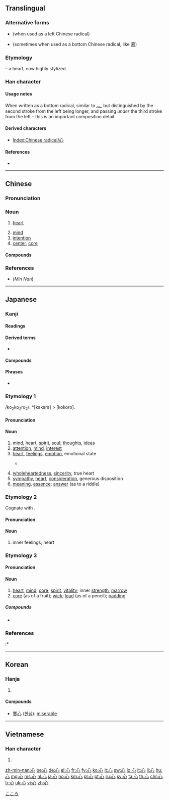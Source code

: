 {{also|必}}
==Translingual==
{{stroke order|type=animate}}

===Alternative forms===
* {{l|mul|忄}} (when used as a left Chinese radical)
* {{l|mul|㣺}} (sometimes when used as a bottom Chinese radical, like [[慕]])

===Etymology===
{{Han etyl}}
{{liushu|p}} – a heart, now highly stylized.

===Han character===
{{Han char|rn=61|rad=心|as=00|sn=4|four=33000|canj=P}}

====Usage notes====
When written as a bottom radical, similar to [[灬]], but distinguished by the second stroke from the left being longer, and passing ''under'' the third stroke from the left – this is an important composition detail.

====Derived characters====
* [[Index:Chinese radical/心]]

====References====
* {{Han ref|kx=0375.010|dkj=10295|dj=0700.050|hdz=42267.010|uh=5FC3|ud=24515|bh=A4DF|bd=42207}}

[[Category:CJKV radicals| ]]

----

==Chinese==
{{zh-forms}}

===Pronunciation===
{{zh-pron
|m=xīn
|c=sam1
|h=pfs=sîm
|mn=sim
|w=1xin
|mc=y
|oc=y
|ma=y
|cat=n
}}

===Noun===
{{zh-noun|mw=顆|mw2=個}}

# {{label|zh|Beginning Chinese|literary|sort=xin1}} [[heart]]
# [[mind]]
# [[intention]]
# [[center]], [[core]]

====Compounds====
{{der3|title=Compounds
|{{zh-l|心愛}}
|{{zh-l|心安理得}}
|{{zh-l|心不死}}
|{{zh-l|心不在焉}}
|{{zh-l|心裁}}
|{{zh-l|心腸}}
|{{zh-l|心潮}}
|{{zh-l|心馳神往}}
|{{zh-l|心慈面軟}}
|{{zh-l|心粗}}
|{{zh-l|心膽俱裂}}
|{{zh-l|心蕩神知}}
|{{zh-l|心得}}
|{{zh-l|心底}}
|{{zh-l|心地}}
|{{zh-l|心電圖}}
|{{zh-l|心電圖機}}
|{{zh-l|心動}}
|{{zh-l|心毒}}
|{{zh-l|心煩}}
|{{zh-l|心房}}
|{{zh-l|心扉}}
|{{zh-l|心服}}
|{{zh-l|心浮}}
|{{zh-l|心腹}}
|{{zh-l|心腹之患}}
|{{zh-l|心甘}}
|{{zh-l|心甘情願}}
|{{zh-l|心肝}}
|{{zh-l|心高氣傲}}
|{{zh-l|心廣體胖}}
|{{zh-l|心寒}}
|{{zh-l|心黑}}
|{{zh-l|心狠}}
|{{zh-l|心狠手辣}}
|{{zh-l|心花怒放}}
|{{zh-l|心懷}}
|{{zh-l|心懷鬼胎}}
|{{zh-l|心懷叵測}}
|{{zh-l|心慌}}
|{{zh-l|心慌意亂}}
|{{zh-l|心灰意懶}}
|{{zh-l|心回意轉}}
|{{zh-l|心魂}}
|{{zh-l|心活}}
|{{zh-l|心機}}
|{{zh-l|心肌}}
|{{zh-l|心急}}
|{{zh-l|心急火燎}}
|{{zh-l|心計}}
|{{zh-l|心跡}}
|{{zh-l|心尖}}
|{{zh-l|心間}}
|{{zh-l|心焦}}
|{{zh-l|心絞痛}}
|{{zh-l|心勁}}
|{{zh-l|心驚膽戰}}
|{{zh-l|心驚肉跳}}
|{{zh-l|心境}}
|{{zh-l|心靜}}
|{{zh-l|心坎}}
|{{zh-l|心口}}
|{{zh-l|心口不一}}
|{{zh-l|心口如一}}
|{{zh-l|心寬}}
|{{zh-l|心寬體胖}}
|{{zh-l|心曠神怡}}
|{{zh-l|心勞計絀}}
|{{zh-l|心勞日拙}}
|{{zh-l|心裡}}
|{{zh-l|心理}}
|{{zh-l|心理學}}
|{{zh-l|心力}}
|{{zh-l|心力交瘁}}
|{{zh-l|心力衰竭}}
|{{zh-l|心連心}}
|{{zh-l|心靈}}
|{{zh-l|心領}}
|{{zh-l|心領神會}}
|{{zh-l|心路}}
|{{zh-l|心律}}
|{{zh-l|心率}}
|{{zh-l|心滿意足}}
|{{zh-l|心明眼亮}}
|{{zh-l|心目}}
|{{zh-l|心慕手追}}
|{{zh-l|心內膜}}
|{{zh-l|心平氣和}}
|{{zh-l|心魄}}
|{{zh-l|心氣}}
|{{zh-l|心竅}}
|{{zh-l|心切}}
|{{zh-l|心怯}}
|{{zh-l|心情}}
|{{zh-l|心曲}}
|{{zh-l|心如刀割}}
|{{zh-l|心軟}}
|{{zh-l|心善}}
|{{zh-l|心上}}
|{{zh-l|心上人}}
|{{zh-l|心身}}
|{{zh-l|心神}}
|{{zh-l|心聲}}
|{{zh-l|心盛}}
|{{zh-l|心事}}
|{{zh-l|心室}}
|{{zh-l|心術}}
|{{zh-l|心數}}
|{{zh-l|心思}}
|{{zh-l|心酸}}
|{{zh-l|心算}}
|{{zh-l|心碎}}
|{{zh-l|心態}}
|{{zh-l|心疼}}
|{{zh-l|心田}}
|{{zh-l|心跳}}
|{{zh-l|心貼心}}
|{{zh-l|心頭}}
|{{zh-l|心頭肉}}
|{{zh-l|心窩}}, {{zh-l|心窩兒}}
|{{zh-l|心無二用}}
|{{zh-l|心細}}
|{{zh-l|心弦}}
|{{zh-l|心想}}
|{{zh-l|心心念念}}
|{{zh-l|心心相印}}
|{{zh-l|心性}}
|{{zh-l|心胸}}
|{{zh-l|心虛}}
|{{zh-l|心許}}
|{{zh-l|心緒}}
|{{zh-l|心血}}
|{{zh-l|心血來潮}}
|{{zh-l|心眼}}, {{zh-l|心眼兒}}
|{{zh-l|心癢}}
|{{zh-l|心儀}}
|{{zh-l|心意}}
|{{zh-l|心音}}
|{{zh-l|心影}}
|{{zh-l|心硬}}
|{{zh-l|心有靈犀一點通}}
|{{zh-l|心有餘而力不足}}
|{{zh-l|心有餘悸}}
|{{zh-l|心餘力絀}}
|{{zh-l|心猿意馬}}
|{{zh-l|心願}}
|{{zh-l|心悅誠服}}
|{{zh-l|心臟}}
|{{zh-l|心窄}}
|{{zh-l|心照}}
|{{zh-l|心折}}
|{{zh-l|心直口快}}
|{{zh-l|心志}}
|{{zh-l|心智}}
|{{zh-l|心中}}
|{{zh-l|心中無數}}
|{{zh-l|心中有數}}
|{{zh-l|心重}}
|{{zh-l|心子}}
|{{zh-l|心醉}}
|{{zh-l|點心}}
}}

===References===
*(''Min Nan'') {{thcwd|801}}

----

==Japanese==

===Kanji===
{{ja-kanji|grade=2|rs=心00}}

====Readings====
{{ja-readings|goon=[[しん]] (shin)|kanon=[[しん]] (shin)|kun=[[こころ]] (kokoro), [[ごころ]] (gokoro)|nanori=[[むね]] (mune), [[まこと]] (makoto), [[み]] (mi)}}

====Derived terms====
* {{ja-r|羨ましい|うらやまし.い|gloss=jealous}}

====Compounds====
{{der3
|{{l|ja|心変わり|tr=kokorogawari||inconstancy}}
|{{l|ja|心付け|tr=kokorozuke||gratuity}}
|{{l|ja|心残り|tr=kokoronokori||reluctance}}
|{{l|ja|心許ない|tr=kokoromotonai||uneasy, unsure}}
|{{l|ja|心意|tr=shin'i||mind}}
|{{l|ja|心音|tr=shin'on||heartbeat}}
|{{l|ja|心肝|tr=shinkan||heart}}
|{{l|ja|心眼|tr=shingan||mind's eye}}
|{{l|ja|心願|tr=shingan||prayer}}
|{{l|ja|心機|tr=shinki||attitude}}
|{{l|ja|心機一転|tr=shinki itten||change of attitude}}
|{{l|ja|心気|tr=shinki||mentality, mood}}
|{{l|ja|心腹|tr=shinpuku||chest and stomach}}
|{{l|ja|心がけ|tr=kokorogake||dedication}}
|{{l|ja|[[心がける]], [[心掛ける]]|tr=kokorogakeru||bear in mind}}
|{{l|ja|心意気|tr=kokoroiki||spirit, disposition}}
|{{l|ja|心外|tr=shingai||wholly unexpected}}
|{{l|ja|心掛け|tr=kokorogake||readiness, intention}}
|{{l|ja|心境|tr=shinkyō||mental state}}
|{{l|ja|心強い|tr=kokorozuyoi||heartening}}
|{{l|ja|心筋|tr=shinkin||heart muscle}}
|{{l|ja|心遣い|tr=kokorozukai||solicitude, anxiety}}
|{{l|ja|心構え|tr=kokorogamae||preparedness}}
|{{l|ja|心細い|tr=kokorobosoi||helpless, forlorn}}
|{{l|ja|心情|tr=shinjō||sentiment, emotions}}
|{{l|ja|心神耗弱|tr=shinshin-mōjaku||mental retardation}}
|{{l|ja|心身|tr=shinshin||mind and body}}
|{{l|ja|心酔|tr=shinsui||adoration}}
|{{l|ja|心臓|tr=shinzō||heart}}
|{{l|ja|心臓病|tr=shinzōbyō||heart trouble}}
|{{l|ja|心待ち|tr=kokoromachi||anticipation}}
|{{l|ja|心地|tr=kokochi||feeling, sensation}}
|{{l|ja|心中|tr=shinjū||lovers suicide}}
|{{l|ja|心中|tr=shinchū||true motives}}
|{{l|ja|心当たり|tr=kokoroatari||having some knowledge of}}
|{{l|ja|心当たりが有る|tr=kokoroatari ga aru||have an idea}}
|{{l|ja|心得|tr=kokoroe||knowledge}}
|{{l|ja|心得る|tr=kokoroeru||be informed}}
|{{l|ja|心配|tr=shinpai||worry, concern}}
|{{l|ja|心不全|tr=shinfuzen||heart failure}}
|{{l|ja|心労|tr=shinrō||anxiety, worry}}
|{{l|ja|心理|tr=shinri||mentality}}
|{{l|ja|心理学|tr=shinrigaku||psychology}}
|{{l|ja|心電図|tr=shindenzu||electrocardiogram}}
|{{l|ja|心持ち|tr=kokoromochi||feeling, mood}}
|{{l|ja|心尽くし|tr=kokorozukushi||kindness, consideration}}
|{{l|ja|一心|tr=isshin||wholeheartedness}}
|{{l|ja|一心に|tr=isshin ni||with one mind}}
|{{l|ja|会心|tr=kaishin||congeniality}}
|{{l|ja|核心|tr=kakushin||kernel, core}}
|{{l|ja|感心|tr=kanshin||admiration}}
|{{l|ja|感心する|tr=kanshin suru||admire}}
|{{l|ja|関心|tr=kanshin||concern, interest}}
|{{l|ja|気心|tr=kigokoro||temper, disposition}}
|{{l|ja|虚栄心|tr=kyoeishin||vanity}}
|{{l|ja|虚心|tr=kyoshin||impartiality}}
|{{l|ja|疑心|tr=gishin||doubt, suspicion}}
|{{l|ja|苦心|tr=kushin||pain, anxiety}}
|{{l|ja|決心|tr=kesshin||determination}}
|{{l|ja|決心する|tr=kesshin suru||decide}}
|{{l|ja|恋心|tr=koigokoro||awakening of love}}
|{{l|ja|好奇心|tr=kōkishin||curiosity}}
|{{l|ja|細心|tr=saishin||careful; discreet}}
|{{l|ja|初心|tr=shoshin||original intention}}
|{{l|ja|重心|tr=jūshin||center of gravity}}
|{{l|ja|人心|tr=jinshin||human nature}}
|{{l|ja|衷心|tr=chūshin||innermost feelings}}
|{{l|ja|中心|tr=chūshin||center, middle}}
|{{l|ja|都心|tr=toshin||city center}}
|{{l|ja|童心|tr=dōshin||child's mind}}
|{{l|ja|内心|tr=naishin||innermost thoughts}}
|{{l|ja|熱心|tr=nesshin||zeal, enthusiasm}}
|{{l|ja|腹心|tr=fukushin||trusted friend}}
|{{l|ja|腐心|tr=fushin||taking pains to}}
|{{l|ja|本心|tr=honshin||true feelings}}
|{{l|ja|真心|tr=magokoro||sincerity}}
|{{l|ja|無関心|tr=mukanshin||apathetic}}
|{{l|ja|無心|tr=mushin||innocence}}
|{{l|ja|物心|tr=monogokoro||judgment}}
|{{l|ja|野心|tr=yashin||ambition, aspiration}}
|{{l|ja|用心|tr=yōjin||care, precaution}}
|{{l|ja|良心|tr=ryōshin||conscience}}
|{{l|ja|炉心|tr=roshin||nuclear reactor core}}
|{{l|ja|安心|tr=anshin||relief, peace of mind}}
|{{l|ja|安心する|tr=anshin suru||be relieved}}
|{{l|ja|肝心|tr=kanjin||essential, fundamental}}
|{{l|ja|安心感|tr=anshinkan||sense of security}}
|{{l|ja|関心事|tr=kanshinji||matter of concern}}
|{{l|ja|初心者|tr=shoshinsha||beginner}}
|{{l|ja|狭心症|tr=kyōshinshō||heart attack}}
|{{l|ja|用心深い|tr=yōjinbukai||wary, watchful}}
|{{l|ja|居心地|tr=igokochi||comfort}}
|{{l|ja|住み心地|tr=sumigokochi||living in comfort}}
|{{l|ja|用心棒|tr=yōjinbō||bodyguard}}
|{{l|ja|遠心力|tr=enshinryoku||centrifugal force}}
|{{l|ja|求心力|tr=kyūshinryoku||centripetal force}}
|{{l|ja|以心伝心|tr=ishindenshin||empathy}}
|{{l|ja|孝心|tr=kōshin||filial devotion}}
|{{l|ja|脂肪心|tr=shibōshin||fatty heart}}
|{{l|ja|外心|tr=gaishin||outer center}}
|{{l|ja|子供心|tr=kodomogokoro||childlike mind}}
|{{l|ja|大和心|tr=yamatogokoro||the Japanese spirit}}
|{{l|ja|[[心を込めて]], [[心をこめて]]|tr=kokoro o komete||devoted}}
|{{l|ja|心を配る|tr=kokoro o kubaru||give attention}}
|{{l|ja|心を動かす|tr=kokoro o ugokasu||impress}}
|{{l|ja|心から|tr=shin kara, kokoro kara||heart and soul}}
|{{l|ja|心行く迄|tr=kokoroyuku made||to the heart's content}}
|{{ja-r|心太|ところてん}}: ''[[Gelidium]]'' [[jelly]]; [[prostate]] [[orgasm]]
}}

====Phrases====
* {{l|ja|心頭滅却すれば火もまた涼し}}

===Etymology 1===
{{ja-kanjitab|こころ|yomi=k}}
/ko<sub>2</sub>ko<sub>2</sub>ro<sub>2</sub>/: *[kəkərə] > [kokoro].

====Pronunciation====
{{ja-pron|yomi=k|こころ|acc=3|acc_ref=DJR,NHK|acc2=2|acc2_ref=DJR,NHK|a=ja-kokoro.ogg}}

====Noun====
{{ja-noun|こころ}}

# [[mind]], [[heart]], [[spirit]], [[soul]]; [[thoughts]], [[ideas]]
# [[attention]], [[mind]], [[interest]]
# [[heart]], [[feelings]], [[emotion]], emotional state
#* {{RQ:Man'yōshū|14|3466}}
#*: {{l|ja|麻可奈思美}} {{l|ja|奴礼婆許登尓豆}} {{l|ja|佐祢奈敝波}} '''{{l|ja|己許呂}}'''{{l|ja|乃緒呂尓}} {{l|ja|能里弖可奈思母}}
# [[wholeheartedness]], [[sincerity]], true heart
# [[sympathy]], [[heart]], [[consideration]], generous disposition
# [[meaning]], [[essence]]; [[answer]] (as to a riddle)

===Etymology 2===
{{ja-kanjitab|うら|yomi=irr}}
Cognate with {{m|ja|裏|tr=ura||inside}}.

====Pronunciation====
{{ja-pron|yomi=irr|うら}}

====Noun====
{{ja-noun|うら}}

# inner feelings; heart

===Etymology 3===
{{ja-kanjitab|しん|yomi=o}}

====Pronunciation====
{{ja-pron|yomi=o|しん|acc=1|acc_ref=DJR,NHK}}

====Noun====
{{ja-noun|しん}}

# [[heart]], [[mind]], [[core]]; [[spirit]], [[vitality]]; inner [[strength]], [[marrow]]
# [[core]] (as of a fruit); [[wick]]; [[lead]] (as of a pencil); [[padding]]

=====Compounds=====
* {{ja-r|汎心論|はんしんろん|gloss=panpsychism}}

===References===
<references/>
:* {{R:Man'yōshū 3}}

[[Category:1000 Japanese basic words|こころ]]

----

==Korean==

===Hanja===
{{ko-hanja|hangeul=심|eumhun=마음|rv=sim|mr=sim|y=sim}}

# {{defn|lang=ko|sort=心00}}

====Compounds====
* [[寒心]] ([[한심]]): [[miserable]]

----

==Vietnamese==

===Han character===
{{vi-hantu|[[tâm]], [[tấm]], [[tim]]|rs=心00}}

# {{defn|lang=vi|sort=心00}}

[[zh-min-nan:心]]
[[be:心]]
[[de:心]]
[[el:心]]
[[fr:心]]
[[fy:心]]
[[ko:心]]
[[it:心]]
[[sw:心]]
[[lo:心]]
[[lt:心]]
[[li:心]]
[[hu:心]]
[[mg:心]]
[[ms:心]]
[[nl:心]]
[[ja:心]]
[[no:心]]
[[km:心]]
[[pl:心]]
[[pt:心]]
[[ru:心]]
[[sv:心]]
[[ta:心]]
[[th:心]]
[[chr:心]]
[[tr:心]]
[[uk:心]]
[[vi:心]]
[[zh:心]]